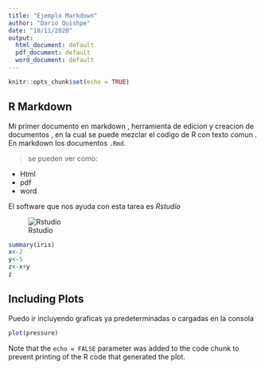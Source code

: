 ```yaml
---
title: "Ejemplo Markdown"
author: "Dario Quishpe"
date: "10/11/2020"
output:
  html_document: default
  pdf_document: default
  word_document: default
---
```


```r
knitr::opts_chunk$set(echo = TRUE)
```

## R Markdown

Mi primer documento en markdown , herramienta de edicion y creacion de documentos , en la cual se puede mezclar el codigo de R con texto comun .
En markdown los documentos `.Rmd`. 

> se pueden ver como:   

* Html  
* pdf  
* word  

El software que nos ayuda con esta tarea es *Rstudio*

![Rstudio](https://blog.desdelinux.net/wp-content/uploads/2019/02/rstudio-og.png.webp)
 


```r
summary(iris)
x<-2
y<-5
z<-x+y
z

```

## Including Plots

Puedo ir incluyendo graficas ya predeterminadas o cargadas en la consola 

```r
plot(pressure)
```

Note that the `echo = FALSE` parameter was added to the code chunk to prevent printing of the R code that generated the plot.
